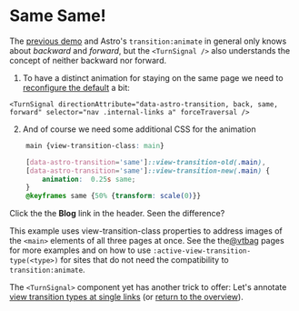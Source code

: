 <h1>Same Same!</h1>



The [previous demo](/signal-demo/forcedTraversal/blog/) and Astro's `transition:animate` in general only knows about _backward_ and _forward_, but the `<TurnSignal />` also understands the concept of neither backward nor forward.


1. To have a distinct animation for staying on the same page we need to [reconfigure the default](/library/TurnSignal/#properties) a bit:
```astro title="BaseHead.astro"
<TurnSignal directionAttribute="data-astro-transition, back, same, forward" selector="nav .internal-links a" forceTraversal />
```



2. And of course we need some additional CSS for the animation
```css
	main {view-transition-class: main}

	[data-astro-transition='same']::view-transition-old(.main),
	[data-astro-transition='same']::view-transition-new(.main) {
		animation:  0.25s same;
	}
	@keyframes same {50% {transform: scale(0)}}
```

Click the the **Blog** link in the header. Seen the difference?

This example uses view-transition-class properties to address images of the `<main>` elements of all three pages at once. See the the[@vtbag](https://vtbag.pages.dev/tools/turn-signal/#configuration-and-usage) pages for more examples and on how to use  `:active-view-transition-type(<type>)` for sites that do not need the compatibility to `transition:animate`.

The `<TurnSignal>` component yet has another trick to offer: Let's annotate [view transition types at single links](/signal-demo/link-types/blog/) (or [return to the overview](/signal-demo/)).

